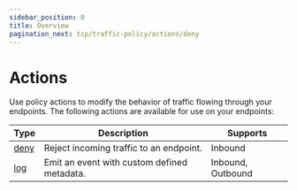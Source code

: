```yaml
---
sidebar_position: 0
title: Overview
pagination_next: tcp/traffic-policy/actions/deny
---
```


# Actions

Use policy actions to modify the behavior of traffic flowing through your endpoints. The following actions are available for use on your endpoints:

| Type                     | Description                                  | Supports          |
| ------------------------ | -------------------------------------------- | ----------------- |
| [deny](deny)             | Reject incoming traffic to an endpoint.      | Inbound           |
| [log](log)               | Emit an event with custom defined metadata.  | Inbound, Outbound |

